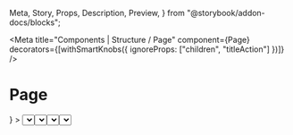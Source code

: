   Meta,
  Story,
  Props,
  Description,
  Preview,
} from "@storybook/addon-docs/blocks";

<Meta
  title="Components | Structure / Page"
  component={Page}
  decorators={[withSmartKnobs({ ignoreProps: ["children", "titleAction"] })]}
/>

# Page

<Description of={Page} />

<Preview withToolbar>
  <Story name="Example">
    <Page
      title="New invite"
      breadcrumbs={[{ content: "Invites", url: "/invites" }]}
      tabs={
        <Tabs
          tabs={[
            { content: "Single invite", id: "1" },
            { content: "Group invite", id: "2" },
          ]}
          selected={0}
        />
      }
    >
      <FormLayout>
        <Select
          label="Visitor type"
          options={["Visitor", "Interview", "Meeting"]}
          required
        />
        <TextField label="Full name" />
        <TextField label="Private notes" multiline={3} />
        <Stack distribution="equalSpacing">
          <ButtonGroup>
            <Button>Invite</Button>
            <Button outline>Invite and add another</Button>
          </ButtonGroup>
          <Button plain>Cancel</Button>
        </Stack>
      </FormLayout>
    </Page>
  </Story>
</Preview>

<Props of={Page} />

## Usage

### Default page

Use for detail pages, which should have pagination and breadcrumbs, and also often have
several actions.

### Page with breadcrumb

Use when you want to present the user with a quick way to navigate where they came from.

<Preview>
  <Story name="Page with breadcrumb">
    <Page
      title="New invite"
      breadcrumbs={[{ content: "Invites", url: "/invites" }]}
    />
  </Story>
</Preview>

### Page with title action

Use when exposing additional components on the right of the page title.

<Preview>
  <Story name="Page with title action">
    <Page
      title="10 visitors"
      titleAction={
        <Stack spacing="extraLoose">
          <TextField type="search" label="Search" />
          <Button>New visitor</Button>
        </Stack>
      }
    />
  </Story>
</Preview>

### Standalone page

When building a standalone app, page gets rounded borders and a background wrapper.

<Preview>
  <Story name="Standalone">
    <EmbeddedContext.Provider value={false}>
      <Page title="Standalone page" />
    </EmbeddedContext.Provider>
  </Story>
</Preview>

### Without title

When building an embedded plugin, omit the entire title prop to remove the header. Any
breadcrumb and title actions that you define will not be rendered too.

<Preview>
  <Story name="Without title">
    <Page>
      <FormLayout>
        <Select
          label="Visitor type"
          options={["Visitor", "Interview", "Meeting"]}
          required
        />
      </FormLayout>
    </Page>
  </Story>
</Preview>

### Transparent page

An alternate variant of pages are the transparent pages, typically found on pages where
the primary intent is data display. These pages will not be wrapped in a shadowed white
background.

<Preview>
  <Story name="Transparent">
    <div style={{ backgroundColor: "#f6f6f9" }}>
      <Page
        title="Deliveries analytics"
        titleAction={
          <Stack alignment="trailing">
            <Select
              options={["All delivery areas"]}
              label="Delivery area"
              labelHidden
            />
            <Select options={["Last 7 days"]} label="Date range" labelHidden />
            <Button outline>Export</Button>
          </Stack>
        }
        transparent
      >
        <Stack distribution="fillEvenly" spacing="extraLoose">
          <Stack distribution="fillEvenly" spacing="extraLoose" wrap={false}>
            <Card shadow>
              <Stack vertical>
                <Heading element="h3" secondary>
                  Deliveries scanned
                </Heading>
                <DisplayText size="extraLarge" secondary>
                  57
                </DisplayText>
              </Stack>
            </Card>
            <Card shadow>
              <Stack vertical>
                <Heading element="h3" secondary>
                  Avg deliveries/week
                </Heading>
                <DisplayText size="extraLarge" secondary>
                  57
                </DisplayText>
              </Stack>
            </Card>
          </Stack>
          <Stack distribution="fillEvenly" spacing="extraLoose" wrap={false}>
            <Card shadow>
              <Stack vertical>
                <Heading element="h3" secondary>
                  Total hours saved
                </Heading>
                <DisplayText size="extraLarge" secondary>
                  50
                </DisplayText>
              </Stack>
            </Card>
            <Card shadow>
              <Stack vertical>
                <Heading element="h3" secondary>
                  Avg time to pick-up
                </Heading>
                <DisplayText size="extraLarge" secondary>
                  35h:45m
                </DisplayText>
              </Stack>
            </Card>
          </Stack>
        </Stack>
      </Page>
    </div>
  </Story>
</Preview>
